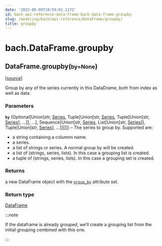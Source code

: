```yaml
---
date: '2022-05-09T18:59:01.117Z'
id: bach-api-reference-data-frame-bach-data-frame-groupby
slug: /modeling/bach/api-reference/DataFrame/groupby/
title: groupby
---
```


# bach.DataFrame.groupby

<div className="method">

<h2 className="signature-method"><span className="additional-name">DataFrame.</span><span className="name">groupby(</span><small className="parameter-list"><span className="parameter" id="by">by=None</span></small>)</h2>


&#8203;<span className="view-source">[[source]](https://github.com/objectiv/objectiv-analytics/blob/main/bach/bach/dataframe.py)</span>

<div className="content">

Group by any of the series currently in this DataDrame, both from index as well as data.


### Parameters

**`by`** (Optional[Union[str, [Series](/modeling/bach/api-reference/Series/index.mdx), Tuple[Union[str, [Series](/modeling/bach/api-reference/Series/index.mdx), Tuple[Union[str, [Series](/modeling/bach/api-reference/Series/index.mdx)], ...]], ...], Sequence[Union[str, [Series](/modeling/bach/api-reference/Series/index.mdx), List[Union[str, [Series](/modeling/bach/api-reference/Series/index.mdx)]], Tuple[Union[str, [Series](/modeling/bach/api-reference/Series/index.mdx)], ...]]]]]) – The series to group by. Supported are:

* a string containing a columnn name.
* a series.
* a list of strings or series. A normal group by will be created.
* a list of (strings, series, lists). In this case a grouping list is created.
* a tuple of (strings, series, lists). In this case a grouping set is created.




### Returns

a new DataFrame object with the [`group_by`](/modeling/bach/api-reference/DataFrame/bach.DataFrame.group_by.mdx) attribute set.



### Return type

[DataFrame](/modeling/bach/api-reference/DataFrame/index.mdx)


:::note

If the dataframe is already grouped, we’ll create a grouping list from the initial
grouping combined with this one.


:::


</div>


</div>
